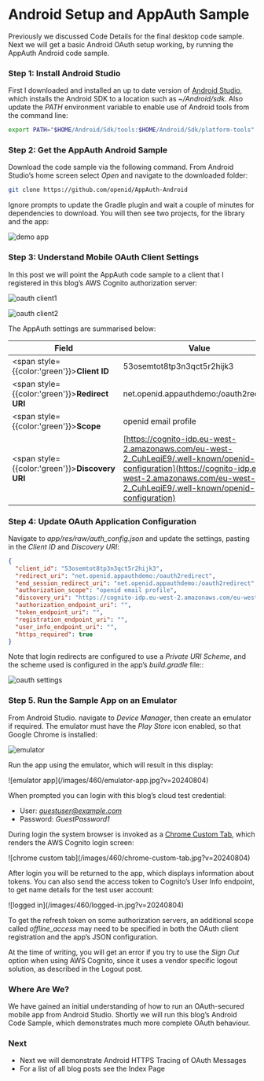 # Android Setup and AppAuth Sample

Previously we discussed <Link href='/posts/final-desktop-app-coding-key-points'>Code Details</Link> for the final desktop code sample. Next we will get a basic Android OAuth setup working, by running the AppAuth Android code sample.

### Step 1: Install Android Studio

First I downloaded and installed an up to date version of [Android Studio](https://developer.android.com/studio/index.html), which installs the Android SDK to a location such as *~/Android/sdk*. Also update the *PATH* environment variable to enable use of Android tools from the command line:

```bash
export PATH="$HOME/Android/Sdk/tools:$HOME/Android/Sdk/platform-tools"
```

### Step 2: Get the AppAuth Android Sample

Download the code sample via the following command. From Android Studio’s home screen select *Open* and navigate to the downloaded folder:

```bash
git clone https://github.com/openid/AppAuth-Android
```

Ignore prompts to update the Gradle plugin and wait a couple of minutes for dependencies to download. You will then see two projects, for the library and the app:

![demo app](/images/460/demo-app.jpg)

### Step 3: Understand Mobile OAuth Client Settings

In this post we will point the AppAuth code sample to a client that I registered in this blog’s AWS Cognito authorization server:

![oauth client1](/images/460/oauth-client1.jpg)

![oauth client2](/images/460/oauth-client2.jpg)

The AppAuth settings are summarised below:

| Field | Value |
| ----- | ----- |
| <span style={{color:'green'}}>**Client ID**</span> | 53osemtot8tp3n3qct5r2hijk3 |
| <span style={{color:'green'}}>**Redirect URI**</span> | net.openid.appauthdemo:/oauth2redirect |
| <span style={{color:'green'}}>**Scope**</span> | openid email profile |
| <span style={{color:'green'}}>**Discovery URI**</span> | [https://cognito-idp.eu-west-2.amazonaws.com/eu-west-2_CuhLeqiE9/.well-known/openid-configuration](https://cognito-idp.eu-west-2.amazonaws.com/eu-west-2_CuhLeqiE9/.well-known/openid-configuration) |

### Step 4: Update OAuth Application Configuration

Navigate to *app/res/raw/auth_config.json* and update the settings, pasting in the *Client ID* and *Discovery URI*:

```json
{
  "client_id": "53osemtot8tp3n3qct5r2hijk3",
  "redirect_uri": "net.openid.appauthdemo:/oauth2redirect",
  "end_session_redirect_uri": "net.openid.appauthdemo:/oauth2redirect",
  "authorization_scope": "openid email profile",
  "discovery_uri": "https://cognito-idp.eu-west-2.amazonaws.com/eu-west-2_CuhLeqiE9/.well-known/openid-configuration",
  "authorization_endpoint_uri": "",
  "token_endpoint_uri": "",
  "registration_endpoint_uri": "",
  "user_info_endpoint_uri": "",
  "https_required": true
}
```

Note that login redirects are configured to use a *Private URI Scheme*, and the scheme used is configured in the app’s *build.gradle* file::

![oauth settings](/images/460/oauth-settings.jpg)

### Step 5. Run the Sample App on an Emulator

From Android Studio. navigate to *Device Manager*, then create an emulator if required. The emulator must have the *Play Store* icon enabled, so that Google Chrome is installed:

![emulator](/images/460/emulator.jpg)

Run the app using the emulator, which will result in this display:

<div className="smallimage">
![emulator app](/images/460/emulator-app.jpg?v=20240804)
</div>

When prompted you can login with this blog’s cloud test credential:

- User: *guestuser@example.com*
- Password: *GuestPassword1*

During login the system browser is invoked as a [Chrome Custom Tab](https://developer.chrome.com/multidevice/android/customtabs), which renders the AWS Cognito login screen:

<div className="smallimage">
![chrome custom tab](/images/460/chrome-custom-tab.jpg?v=20240804)
</div>

After login you will be returned to the app, which displays information about tokens. You can also send the access token to Cognito’s User Info endpoint, to get name details for the test user account:

<div className="smallimage">
![logged in](/images/460/logged-in.jpg?v=20240804)
</div>

To get the refresh token on some authorization servers, an additional scope called *offline_access* may need to be specified in both the OAuth client registration and the app’s JSON configuration.

At the time of writing, you will get an error if you try to use the *Sign Out* option when using AWS Cognito, since it uses a vendor specific logout solution, as described in the <Link href='/posts/logout'>Logout</Link> post.

### Where Are We?

We have gained an initial understanding of how to run an OAuth-secured mobile app from Android Studio. Shortly we will run this blog’s <Link href='/posts/android-code-sample-overview'>Android Code Sample</Link>, which demonstrates much more complete OAuth behaviour.

### Next

- Next we will demonstrate <Link href='/posts/android-https-debugging'>Android HTTPS Tracing of OAuth Messages</Link>
- For a list of all blog posts see the <Link href='/posts/index'>Index Page</Link>
